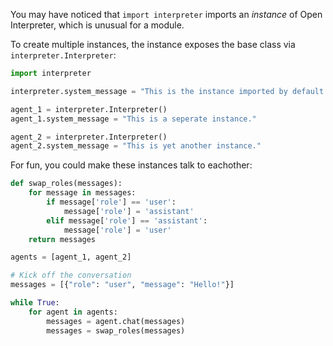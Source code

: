 You may have noticed that `import interpreter` imports an _instance_ of Open Interpreter, which is unusual for a module.

To create multiple instances, the instance exposes the base class via `interpreter.Interpreter`:

```python
import interpreter

interpreter.system_message = "This is the instance imported by default."

agent_1 = interpreter.Interpreter()
agent_1.system_message = "This is a seperate instance."

agent_2 = interpreter.Interpreter()
agent_2.system_message = "This is yet another instance."
```

For fun, you could make these instances talk to eachother:

```python
def swap_roles(messages):
    for message in messages:
        if message['role'] == 'user':
            message['role'] = 'assistant'
        elif message['role'] == 'assistant':
            message['role'] = 'user'
    return messages

agents = [agent_1, agent_2]

# Kick off the conversation
messages = [{"role": "user", "message": "Hello!"}]

while True:
    for agent in agents:
        messages = agent.chat(messages)
        messages = swap_roles(messages)
```
